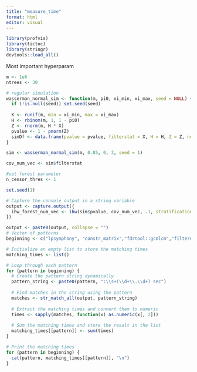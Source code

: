 ```yaml
---
title: "measure_time"
format: html
editor: visual
---
```


```r
library(profvis)
library(tictoc)
library(stringr)
devtools::load_all()
```

Most important hyperparam

```r
m <- 1e6
ntrees <- 30
```

```r
# regular simulation
wasserman_normal_sim <- function(m, pi0, xi_min, xi_max, seed = NULL) {
  if (!is.null(seed)) set.seed(seed)
  
  X <- runif(m, min = xi_min, max = xi_max)
  H <- rbinom(m, 1, 1 - pi0)
  Z <- rnorm(m, H * X)
  pvalue <- 1 - pnorm(Z)
  simDf <- data.frame(pvalue = pvalue, filterstat = X, H = H, Z = Z, noise = 0)
}

sim <- wasserman_normal_sim(m, 0.85, 0, 3, seed = 1)

cov_num_vec <- sim$filterstat
```

```r
#set forest parameter
n_censor_thres <- 1

set.seed(1)

# Capture the console output in a string variable
output <- capture.output({
  ihw_forest_num_vec <- ihw(sim$pvalue, cov_num_vec, .1, stratification_method = "forest", ntrees = ntrees, n_censor_thres = n_censor_thres)
})
```

```r
output <- paste0(output, collapse = "")
# Vector of patterns
beginning <- c("lpsymphony", "constr_matrix","fdrtool::gcmlcm","filtered_sorted_pvalues","sorted_weights","sorted_weighted_pvalues","sorted_adj_p")

# Initialize an empty list to store the matching times
matching_times <- list()

# Loop through each pattern
for (pattern in beginning) {
  # Create the pattern string dynamically
  pattern_string <- paste0(pattern, ":\\s+(\\d+\\.\\d+) sec")
  
  # Find matches in the string using the pattern
  matches <- str_match_all(output, pattern_string)
  
  # Extract the matching times and convert them to numeric
  times <- sapply(matches, function(x) as.numeric(x[, 2]))
  
  # Sum the matching times and store the result in the list
  matching_times[[pattern]] <- sum(times)
}

# Print the matching times
for (pattern in beginning) {
  cat(pattern, matching_times[[pattern]], "\n")
}

```

